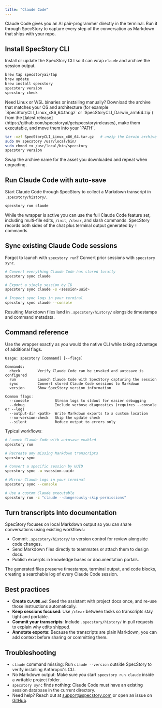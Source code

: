 ```yaml
---
title: "Claude Code"
---
```


Claude Code gives you an AI pair-programmer directly in the terminal. Run it through SpecStory to capture every step of the conversation as Markdown that ships with your repo.

## Install SpecStory CLI

Install or update the SpecStory CLI so it can wrap `claude` and archive the session output.

```bash
brew tap specstoryai/tap
brew update
brew install specstory
specstory version
specstory check
```

<Info>
  Need Linux or WSL binaries or installing manually? Download the archive that matches your OS and architecture (for example `SpecStoryCLI_Linux_x86_64.tar.gz` or `SpecStoryCLI_Darwin_arm64.zip`) from the [latest release](https://github.com/specstoryai/getspecstory/releases), make them executable, and move them into your `PATH`.

  ```bash
  tar -xzf SpecStoryCLI_Linux_x86_64.tar.gz   # unzip the Darwin archive on macOS
  sudo mv specstory /usr/local/bin/
  sudo chmod +x /usr/local/bin/specstory
  specstory version
  ```

  Swap the archive name for the asset you downloaded and repeat when upgrading.
</Info>

## Run Claude Code with auto-save

Start Claude Code through SpecStory to collect a Markdown transcript in `.specstory/history/`.

```bash
specstory run claude
```

While the wrapper is active you can use the full Claude Code feature set, including multi-file edits, `/init`, `/clear`, and slash commands. SpecStory records both sides of the chat plus terminal output generated by `!` commands.

## Sync existing Claude Code sessions

Forgot to launch with `specstory run`? Convert prior sessions with `specstory sync`.

```bash
# Convert everything Claude Code has stored locally
specstory sync claude

# Export a single session by ID
specstory sync claude -s <session-uuid>

# Inspect sync logs in your terminal
specstory sync claude --console
```

Resulting Markdown files land in `.specstory/history/` alongside timestamps and command metadata.

## Command reference

Use the wrapper exactly as you would the native CLI while taking advantage of additional flags.

```
Usage: specstory [command] [--flags]

Commands:
  check        Verify Claude Code can be invoked and autosave is configured
  run          Launch Claude Code with SpecStory capturing the session
  sync         Convert stored Claude Code sessions to Markdown
  version      Show SpecStory version information

Common flags:
  --console            Stream logs to stdout for easier debugging
  --debug              Include verbose diagnostics (requires --console or --log)
  --output-dir <path>  Write Markdown exports to a custom location
  --no-version-check   Skip the update check
  --silent             Reduce output to errors only
```

Typical workflows:

```bash
# Launch Claude Code with autosave enabled
specstory run

# Recreate any missing Markdown transcripts
specstory sync

# Convert a specific session by UUID
specstory sync -u <session-uuid>

# Mirror Claude logs in your terminal
specstory sync --console

# Use a custom Claude executable
specstory run -c "claude --dangerously-skip-permissions"
```

## Turn transcripts into documentation

SpecStory focuses on local Markdown output so you can share conversations using existing workflows:

- Commit `.specstory/history/` to version control for review alongside code changes.
- Send Markdown files directly to teammates or attach them to design docs.
- Publish excerpts in knowledge bases or documentation portals.

The generated files preserve timestamps, terminal output, and code blocks, creating a searchable log of every Claude Code session.

## Best practices

- **Create `CLAUDE.md`**: Seed the assistant with project docs once, and re-use those instructions automatically.
- **Keep sessions focused**: Use `/clear` between tasks so transcripts stay tight and portable.
- **Commit your transcripts**: Include `.specstory/history/` in pull requests to explain why edits shipped.
- **Annotate exports**: Because the transcripts are plain Markdown, you can add context before sharing or committing them.

## Troubleshooting

- `claude` command missing: Run `claude --version` outside SpecStory to verify installing Anthropic's CLI.
- No Markdown output: Make sure you start `specstory run claude` inside a writable project folder.
- `specstory sync` finds nothing: Claude Code must have an existing session database in the current directory.
- Need help? Reach out at [support@specstory.com](mailto:support@specstory.com) or open an issue on [GitHub](https://github.com/specstoryai/getspecstory/issues).

